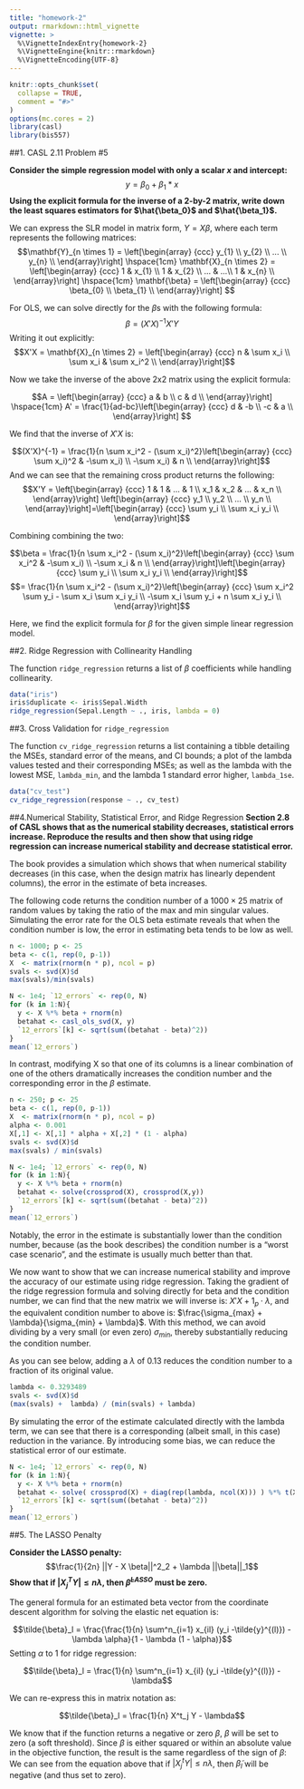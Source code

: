 ```yaml
---
title: "homework-2"
output: rmarkdown::html_vignette
vignette: >
  %\VignetteIndexEntry{homework-2}
  %\VignetteEngine{knitr::rmarkdown}
  %\VignetteEncoding{UTF-8}
---
```


```r
knitr::opts_chunk$set(
  collapse = TRUE,
  comment = "#>"
)
options(mc.cores = 2)
library(casl)
library(bis557)
```



##1. CASL 2.11 Problem #5

**Consider the simple regression model with only a scalar *x* and intercept:**
$$y = \beta_0 + \beta_1 * x$$
**Using the explicit formula for the inverse of a 2-by-2 matrix, write down the least squares estimators for $\hat{\beta_0}$ and $\hat{\beta_1}$.**

We can express the SLR model in matrix form, $Y = X\beta$, where each term represents the following matrices:
$$\mathbf{Y}_{n \times 1} = \left[\begin{array}
{ccc}
y_{1} \\
y_{2}  \\
...  \\
y_{n}  \\
\end{array}\right] \hspace{1cm}
\mathbf{X}_{n \times 2} = \left[\begin{array}
{ccc}
1 & x_{1} \\
1 & x_{2}  \\
...  & ...\\
1 & x_{n}  \\
\end{array}\right] \hspace{1cm}
\mathbf{\beta} = \left[\begin{array}
{ccc}
\beta_{0} \\
\beta_{1}  \\
\end{array}\right]
$$


For OLS, we can solve directly for the $\beta$s with the following formula:
$$\beta = (X'X)^{-1}X'Y$$
Writing it out explicitly:
$$X'X = \mathbf{X}_{n \times 2} = \left[\begin{array}
{ccc}
n & \sum x_i \\
\sum x_i & \sum x_i^2  \\
\end{array}\right]$$

Now we take the inverse of the above 2x2 matrix using the explicit formula:

$$A = \left[\begin{array}
{ccc}
a & b \\
c & d  \\
\end{array}\right] \hspace{1cm} A' = \frac{1}{ad-bc}\left[\begin{array}
{ccc}
d & -b \\
-c & a  \\
\end{array}\right] $$

We find that the inverse of $X'X$ is:

$$(X'X)^{-1} = \frac{1}{n \sum x_i^2 - (\sum x_i)^2}\left[\begin{array}
{ccc}
\sum x_i)^2 & -\sum x_i) \\
-\sum x_i) & n  \\
\end{array}\right]$$
And we can see that the remaining cross product returns the following:
$$X'Y = \left[\begin{array}
{ccc}
1 & 1 & ... & 1 \\
x_1 & x_2 & ... & x_n  \\
\end{array}\right] \left[\begin{array}
{ccc}
y_1 \\
y_2 \\
... \\
y_n \\
\end{array}\right]=\left[\begin{array}
{ccc}
\sum y_i \\
\sum x_i y_i  \\
\end{array}\right]$$

Combining combining the two:

$$\beta = \frac{1}{n \sum x_i^2 - (\sum x_i)^2}\left[\begin{array}
{ccc}
\sum x_i^2 & -\sum x_i) \\
-\sum x_i & n  \\
\end{array}\right]\left[\begin{array}
{ccc}
\sum y_i \\
\sum x_i y_i  \\
\end{array}\right]$$
$$= \frac{1}{n \sum x_i^2 - (\sum x_i)^2}\left[\begin{array}
{ccc}
\sum x_i^2 \sum y_i - \sum x_i \sum x_i y_i \\
-\sum x_i \sum y_i + n \sum x_i y_i  \\
\end{array}\right]$$

Here, we find the explicit formula for $\beta$ for the given simple linear regression model.

##2. Ridge Regression with Collinearity Handling 

The function `ridge_regression` returns a list of $\beta$ coefficients while handling collinearity. 

```r
data("iris")
iris$duplicate <- iris$Sepal.Width
ridge_regression(Sepal.Length ~ ., iris, lambda = 0)
```

##3. Cross Validation for `ridge_regression`

The function `cv_ridge_regression` returns a list containing a tibble detailing the MSEs, standard error of the means, and CI bounds; a plot of the lambda values tested and their corresponding MSEs; as well as the lambda with the lowest MSE, `lambda_min`, and the lambda 1 standard error higher, `lambda_1se`.

```r
data("cv_test")
cv_ridge_regression(response ~ ., cv_test)
```


##4.Numerical Stability, Statistical Error, and Ridge Regression
**Section 2.8 of CASL shows that as the numerical stability decreases, statistical errors increase. Reproduce
the results and then show that using ridge regression can increase numerical stability and decrease
statistical error.**

The book provides a simulation which shows that when numerical stability decreases (in this case, when the design matrix has linearly dependent columns), the error in the estimate of beta increases.

The following code returns the condition number of a $1000 \times 25$ matrix of random values by taking the ratio of the max and min singular values. Simulating the error rate for the OLS beta estimate reveals that when the condition number is low, the error in estimating beta tends to be low as well.

```r
n <- 1000; p <- 25
beta <- c(1, rep(0, p-1))
X  <- matrix(rnorm(n * p), ncol = p)
svals <- svd(X)$d
max(svals)/min(svals)

N <- 1e4; `12_errors` <- rep(0, N)
for (k in 1:N){
  y <- X %*% beta + rnorm(n)
  betahat <- casl_ols_svd(X, y)
  `12_errors`[k] <- sqrt(sum((betahat - beta)^2))
}
mean(`12_errors`)
```

In contrast, modifying X so that one of its columns is a linear combination of one of the others dramatically increases the condition number and the corresponding error in the $\beta$ estimate.

```r
n <- 250; p <- 25
beta <- c(1, rep(0, p-1))
X  <- matrix(rnorm(n * p), ncol = p)
alpha <- 0.001
X[,1] <- X[,1] * alpha + X[,2] * (1 - alpha)
svals <- svd(X)$d
max(svals) / min(svals)
```


```r
N <- 1e4; `12_errors` <- rep(0, N)
for (k in 1:N){
  y <- X %*% beta + rnorm(n)
  betahat <- solve(crossprod(X), crossprod(X,y))
  `12_errors`[k] <- sqrt(sum((betahat - beta)^2))
}
mean(`12_errors`)
```

Notably, the error in the estimate is substantially lower than the condition number, because (as the book describes) the condition number is a "worst case scenario", and the estimate is usually much better than that.


We now want to show that we can increase numerical stability and improve the accuracy of our estimate using ridge regression. Taking the gradient of the ridge regression formula and solving directly for beta and the condition number, we can find that the new matrix we will inverse is: $X'X + 1_p \cdot \lambda$, and the equivalent condition number to above is: $\frac{\sigma_{max} + \lambda}{\sigma_{min} + \lambda}$. With this method, we can avoid dividing by a very small (or even zero) $\sigma_{min}$, thereby substantially reducing the condition number.

As you can see below, adding a $\lambda$ of 0.13 reduces the condition number to a fraction of its original value.

```r
lambda <- 0.3293489
svals <- svd(X)$d
(max(svals) +  lambda) / (min(svals) + lambda)
```

By simulating the error of the estimate calculated directly with the lambda term, we can see that there is a corresponding (albeit small, in this case) reduction in the variance. By introducing some bias, we can reduce the statistical error of our estimate.

```r
N <- 1e4; `12_errors` <- rep(0, N)
for (k in 1:N){
  y <- X %*% beta + rnorm(n)
  betahat <- solve( crossprod(X) + diag(rep(lambda, ncol(X))) ) %*% t(X) %*% y
  `12_errors`[k] <- sqrt(sum((betahat - beta)^2))
}
mean(`12_errors`)
```
##5. The LASSO Penalty

**Consider the LASSO penalty:**
$$\frac{1}{2n} ||Y - X \beta||^2_2 + \lambda ||\beta||_1$$
**Show that if $|X_j^TY| \le n \lambda$, then $\hat{\beta}^{LASSO}$ must be zero.**

The general formula for an estimated beta vector from the coordinate descent algorithm for solving the elastic net equation is:

$$\tilde{\beta}_l = \frac{\frac{1}{n} \sum^n_{i=1} x_{il} (y_i -\tilde{y}^{(l)}) - \lambda \alpha}{1 - \lambda (1 - \alpha)}$$
Setting $\alpha$ to 1 for ridge regression:

$$\tilde{\beta}_l = \frac{1}{n} \sum^n_{i=1} x_{il} (y_i -\tilde{y}^{(l)}) - \lambda$$

We can re-express this in matrix notation as:

$$\tilde{\beta}_l = \frac{1}{n} X^t_j Y - \lambda$$

We know that if the function returns a negative or zero $\beta$, $\beta$ will be set to zero (a soft threshold). Since $\beta$ is either squared or within an absolute value in the objective function, the result is the same regardless of the sign of $\beta$: We can see from the equation above that if $|X^t_j Y| \le n \lambda$, then $\tilde{\beta}_l$ will be negative (and thus set to zero).

